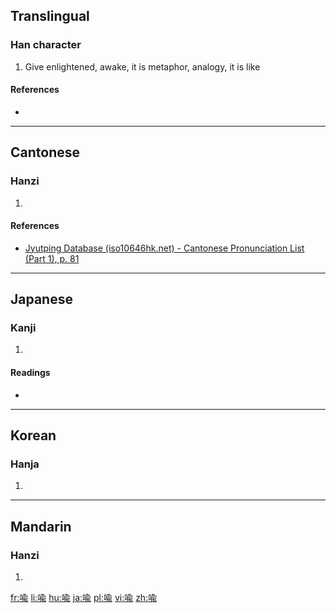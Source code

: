 {{also|喻}}
==Translingual==

===Han character===
{{Han char|rn=30|rad=口|as=09|sn=12|four=|canj=ROMV|ids=⿰口兪}}

# Give enlightened, awake, it is metaphor, analogy, it is like

====References====
* {{Han ref|kx=0200.060|dkj=03979|hdz=10657.080|uh=55A9|ud=21929}}

----

==Cantonese==

===Hanzi===
{{yue-hanzi|jyut=[[jyu6]]|y=yu6}}

# {{defn|lang=yue|sort=口09}}

====References====
* [http://www.iso10646hk.net/jp/document/download.jsp Jyutping Database (iso10646hk.net) - Cantonese Pronunciation List (Part 1), p. 81]

----

==Japanese==

===Kanji===
{{ja-kanji|grade=|rs=口09}}

# {{defn|lang=ja|sort=口09}}

====Readings====
* {{ja-readings|on=[[ゆ]] (yu)|kun=[[さとす]] (satosu), [[さとる]] (satoru), [[たとえる]] (tatoeru)}}

----

==Korean==

===Hanja===
{{ko-hanja|hangeul=유|rv=yu|mr=yu}}

# {{defn|lang=ko|sort=口09}}

----

==Mandarin==

===Hanzi===
{{cmn-hanzi|pin=[[yù]] ([[yu4]])|wg=yü<sup>4</sup>}}

# {{defn|lang=cmn|sort=口09}}

[[fr:喩]]
[[li:喩]]
[[hu:喩]]
[[ja:喩]]
[[pl:喩]]
[[vi:喩]]
[[zh:喩]]